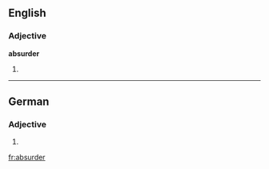 ==English==

===Adjective===
'''absurder'''

# {{comparative of|absurd}}

----

==German==

===Adjective===
{{head|de|adjective form}}

# {{inflected form of|absurd|lang=de}}

[[fr:absurder]]
